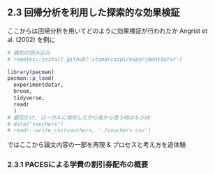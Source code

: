 ## 2.3 回帰分析を利用した探索的な効果検証

ここからは回帰分析を用いてどのように効果検証が行われたか Angrist et al. (2002) を例に

```r
# 最初の読み込み
# remotes::install_github('itamarcaspi/experimentdatar')

library(pacman)
pacman::p_load(
  experimentdatar,
  broom,
  tidyverse,
  readr
  )
# 最初だけ, ローカルに保存したから後から使う時はもうok
# data("vouchers")
# readr::write_csv(vouchers, './vouchers.csv')
```

ではここから論文内容の一部を再現 & プロセスと考え方を追体験

### 2.3.1 PACESによる学費の割引券配布の概要
